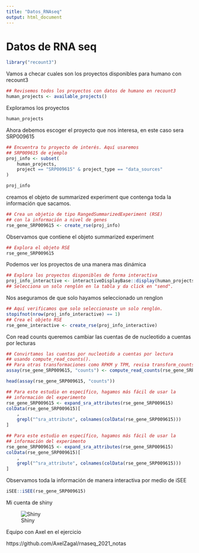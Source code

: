 ```yaml
---
title: "Datos_RNAseq"
output: html_document
---
```


# Datos de RNA seq

```r
library("recount3")
```

Vamos a checar cuales son los proyectos disponibles para humano con recount3

```r
## Revisemos todos los proyectos con datos de humano en recount3
human_projects <- available_projects()
```

Exploramos los proyectos

```r
human_projects
```

Ahora debemos escoger el proyecto que nos interesa, en este caso sera SRP009615

```r
## Encuentra tu proyecto de interés. Aquí usaremos
## SRP009615 de ejemplo
proj_info <- subset(
    human_projects,
    project == "SRP009615" & project_type == "data_sources"
)
```


```r
proj_info
```


creamos el objeto de summarized experiment que contenga toda la información que sacamos.

```r
## Crea un objetio de tipo RangedSummarizedExperiment (RSE)
## con la información a nivel de genes
rse_gene_SRP009615 <- create_rse(proj_info)
```

Observamos que contiene el objeto summarized experiment

```r
## Explora el objeto RSE
rse_gene_SRP009615
```

Podemos ver los proyectos de una manera mas dinámica

```r
## Explora los proyectos disponibles de forma interactiva
proj_info_interactive <- interactiveDisplayBase::display(human_projects)
## Selecciona un solo renglón en la tabla y da click en "send".
```

Nos aseguramos de que solo hayamos seleccionado un renglon

```r
## Aquí verificamos que solo seleccionaste un solo renglón.
stopifnot(nrow(proj_info_interactive) == 1)
## Crea el objeto RSE
rse_gene_interactive <- create_rse(proj_info_interactive)
```

Con read counts queremos cambiar las cuentas de de nucleotido a cuentas por lecturas

```r
## Convirtamos las cuentas por nucleotido a cuentas por lectura
## usando compute_read_counts().
## Para otras transformaciones como RPKM y TPM, revisa transform_counts().
assay(rse_gene_SRP009615, "counts") <- compute_read_counts(rse_gene_SRP009615)

head(assay(rse_gene_SRP009615, "counts"))
```



```r
## Para este estudio en específico, hagamos más fácil de usar la
## información del experimento
rse_gene_SRP009615 <- expand_sra_attributes(rse_gene_SRP009615)
colData(rse_gene_SRP009615)[
    ,
    grepl("^sra_attribute", colnames(colData(rse_gene_SRP009615)))
]
```


```r
## Para este estudio en específico, hagamos más fácil de usar la
## información del experimento
rse_gene_SRP009615 <- expand_sra_attributes(rse_gene_SRP009615)
colData(rse_gene_SRP009615)[
    ,
    grepl("^sra_attribute", colnames(colData(rse_gene_SRP009615)))
]
```

Observamos toda la información de manera interactiva por medio de iSEE

```r
iSEE::iSEE(rse_gene_SRP009615)
```


Mi cuenta de shiny

![Shiny](Shiny.png)

Equipo con Axel en el ejercicio


https://github.com/AxelZagal/rnaseq_2021_notas







